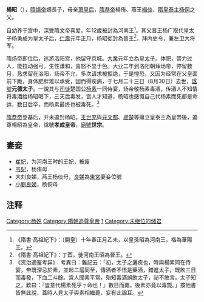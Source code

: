 {{Otheruses|杨昭 (消歧义)}}
{{Emperorcn box
|稱號=皇太子<br>隋朝追尊皇帝
|名称=隋孝成帝
|姓名=楊昭
|庙号=世宗（[[皇泰主|皇泰主]]尊上廟號）
|谥号=元德太子（[[隋煬帝|隋煬帝]]諡）<br>孝成皇帝（[[皇泰主|皇泰主]]追諡）
|陵墓=[[莊陵_(隋朝)|庄陵]]
|政权=[[隋朝|隋朝]]
|出生日期=584年2月21日
|逝世日期={{death date and age|606|8|30|584|2|21}}<ref>《隋書·卷三·帝紀第三》：甲戌，皇太子昭薨。</ref>
|父=[[隋煬帝|隋煬帝]]楊廣
|母=[[愍皇后_(隋朝)|愍皇后]]蕭氏
}}
'''楊昭'''（{{bd|584年|2月21日|606年|8月30日|catIdx=Y楊}}），[[隋煬帝|隋煬帝]]嫡長子，母亲[[愍皇后_(隋朝)|萧皇后]]，[[隋恭帝|隋恭帝]]楊侑、燕王[[楊倓|楊倓]]、[[皇泰主|隋皇泰主杨侗]]之父。

自幼养于宫中，深受隋文帝喜爱。年12歲被封為河南王<ref>《隋書·高祖紀下》：〔開皇〕十年春正月乙未，以皇孫昭為河南王，楷為華陽王。</ref>。其父晋王杨广取代皇太子杨勇成为皇太子后，[[仁寿_(隋朝)|仁壽]]元年正月，杨昭徙封為晉王<ref>《隋書·高祖紀下》：丁酉，徙河南王昭為晉王。</ref>，拜内史令，兼左卫大将军。

隋炀帝即位后，巡游洛阳宫，他留守京城。[[大業|大業]]元年立為[[皇太子|皇太子]]。体肥，膂力过人，能拉动强弓。生性谦和，喜怒不显于色。大业二年到洛阳朝拜炀帝，停留数月，恳求留在洛阳，炀帝不允，多次请求被拒绝，于是惶恐，又因为经常在父皇面前下跪，身体肥胖难以承受，因而得疾病，于七月二十三日（8月30日）去世，[[諡號|諡號]]'''元德太子'''。一說其与[[司徒|司徒]]楚国公[[杨素|杨素]]一同侍宴，炀帝敬杨素毒酒，传酒人不知情将毒酒给杨昭喝下，三天后毒发，宫人才知道，杨昭也感慨自己代杨素而死都是命运，数日后卒，而杨素最终也被毒死。<ref>《资治通鉴考异》：考異曰：雜記云：「初，太子之遘疾也，時與楊素同在侍宴，帝既深忌於素，並起二扈同至，傳酒者不悟是藥酒，錯進太子，既飲三日而毒發，下血二斗餘。宮人聞素平常，殆知毒酒誤飲太子，祕不敢言。太子知之，歎曰：『豈意代楊素死乎﹖命也！』數日而薨。後素亦竟以毒斃。」按他書皆無此說，蓋時人見太子與素相繼薨，妄有此論耳。</ref>

[[隋恭帝|隋恭帝]]登基后，并未追封杨昭。[[王世充|王世充]]與[[元文都|元文都]]、[[盧楚|盧楚]]等擁立皇泰主為皇帝後，追尊楊昭為皇帝，諡號'''孝成皇帝'''，[[廟號|廟號]]'''世宗'''。

== 妻妾 ==
*[[崔妃_(河南王妃)|崔妃]]，为河南王时的王妃，被废
*[[韦妃_(杨昭)|韦妃]]，杨侑母
*大刘良娣，燕王杨倓母，[[良娣|良娣]]為[[東宮|東宮]]妻妾位號
*[[劉良娣_(楊侗母)|小劉良娣]]，杨侗母

== 注释 ==
{{Reflist}}

{{隋朝皇帝}}
{{隋炀帝皇室}}
{{隋皇泰帝皇室}}
[[Category:杨姓|Category:杨姓]]
[[Category:隋朝追尊皇帝|Category:隋朝追尊皇帝]]
[[Category:隋炀帝皇子|1]]
[[Category:未继位的储君|Category:未继位的储君]]